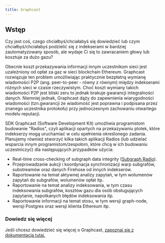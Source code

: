 ```yaml
---
title: Graphcast
---
```


## Wstęp

Czy jest coś, czego chciałbyś/chciałabyś się dowiedzieć lub czym chciałbyś/chciałabyś podzielić się z indekserami w bardziej zautomatyzowany sposób, ale wydaje Ci się to zawracaniem głowy lub kosztuje za dużo gazu?

Obecnie koszt przekazywania informacji innym uczestnikom sieci jest uzależniony od opłat za gaz w sieci blockchain Ethereum. Graphcast rozwiązuje ten problem umożliwiając praktycznie bezpłatną wymianę wiadomości P2P (ang. peer-to-peer - równy z równym) między indekserami różnych sieci w czasie rzeczywistym. Choć koszt wymiany takich wiadomości P2P jest bliski zeru to jednak brakuje gwarancji integralności danych. Niemniej jednak, Graphcast dąży do zapewnienia wiarygodności wiadomości (tzn.gwarancji że wiadomość jest poprawna i podpisana przez znanego uczestnika protokołu) przy jednoczesnym zachowaniu otwartego modelu reputacji.

SDK Graphcast (Software Development Kit) umożliwia programistom budowanie "Radios", czyli aplikacji opartych na przekazywaniu plotek, które indekserzy mogą uruchamiać w celu spełnienia określonego zadania. Planujemy również stworzyć kilka takich aplikacji Radios (lub udzielać wsparcia innym programistom/zespołom, które chcą w ich budowaniu uczestniczyć) dla następujących przypadków użycia:

- Real-time cross-checking of subgraph data integrity ([Subgraph Radio](https://docs.graphops.xyz/graphcast/radios/subgraph-radio)).
- Przeprowadzanie aukcji i koordynacja synchronizacji warp subgrafów, substreamów oraz danych Firehose od innych indekserów.
- Raportowanie na temat aktywnej analizy zapytań, w tym wolumenów zapytań do subgrafów, wolumenów opłat itp.
- Raportowanie na temat analizy indeksowania, w tym czasu indeksowania subgrafów, kosztów gazu dla osób obsługujących zapytanie, napotkanych błędów indeksowania itp.
- Raportowanie informacji na temat stosu, w tym wersji graph-node, wersji Postgres oraz wersji klienta Ethereum itp.

### Dowiedz się więcej

Jeśli chcesz dowiedzieć się więcej o Graphcast, [zapoznaj się z dokumentacją tutaj.](https://docs.graphops.xyz/graphcast/intro)
